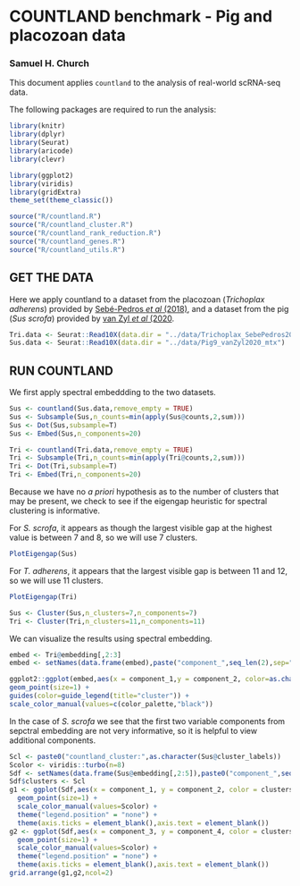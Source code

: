 # COUNTLAND benchmark - Pig and placozoan data
### Samuel H. Church

This document applies `countland` to the analysis of real-world scRNA-seq data.

The following packages are required to run the analysis:

```r
library(knitr)
library(dplyr)
library(Seurat)
library(aricode)
library(clevr)

library(ggplot2)
library(viridis)
library(gridExtra)
theme_set(theme_classic())
```

```r
source("R/countland.R")
source("R/countland_cluster.R")
source("R/countland_rank_reduction.R")
source("R/countland_genes.R")
source("R/countland_utils.R")
```

## GET THE DATA

Here we apply countland to a dataset from the placozoan (_Trichoplax adherens_) provided by [Sebé-Pedros _et al_ (2018)](https://doi.org/10.1038/s41559-018-0575-6), and a dataset from the pig (_Sus scrofa_) provided by [van Zyl _et al_ (2020](https://www.pnas.org/cgi/doi/10.1073/pnas.2001250117).

```r
Tri.data <- Seurat::Read10X(data.dir = "../data/Trichoplax_SebePedros2018")
Sus.data <- Seurat::Read10X(data.dir = "../data/Pig9_vanZyl2020_mtx")
```

## RUN COUNTLAND

We first apply spectral embeddding to the two datasets.

```r
Sus <- countland(Sus.data,remove_empty = TRUE)
Sus <- Subsample(Sus,n_counts=min(apply(Sus@counts,2,sum)))
Sus <- Dot(Sus,subsample=T)
Sus <- Embed(Sus,n_components=20)

Tri <- countland(Tri.data,remove_empty = TRUE)
Tri <- Subsample(Tri,n_counts=min(apply(Tri@counts,2,sum)))
Tri <- Dot(Tri,subsample=T)
Tri <- Embed(Tri,n_components=20)
```
Because we have no _a priori_ hypothesis as to the number of clusters that may be present, we check to see if the eigengap heuristic for spectral clustering is informative.

For _S. scrofa_, it appears as though the largest visible gap at the highest value is between 7 and 8, so we will use 7 clusters.

```r
PlotEigengap(Sus)
```
For _T. adherens_, it appears that the largest visible gap is between 11 and 12, so we will use 11 clusters.

```r
PlotEigengap(Tri)
```

```r
Sus <- Cluster(Sus,n_clusters=7,n_components=7)
Tri <- Cluster(Tri,n_clusters=11,n_components=11)
```

We can visualize the results using spectral embedding.

```r
embed <- Tri@embedding[,2:3]
embed <- setNames(data.frame(embed),paste("component_",seq_len(2),sep=""))

ggplot2::ggplot(embed,aes(x = component_1,y = component_2, color=as.character(Tri@cluster_labels))) +
geom_point(size=1) +
guides(color=guide_legend(title="cluster")) +
scale_color_manual(values=c(color_palette,"black"))
```

In the case of _S. scrofa_ we see that the first two variable components from sepctral embedding are not very informative, so it is helpful to view additional components.

```r
Scl <- paste0("countland_cluster:",as.character(Sus@cluster_labels))
Scolor <- viridis::turbo(n=8)
Sdf <- setNames(data.frame(Sus@embedding[,2:5]),paste0("component_",seq_len(4)))
Sdf$clusters <- Scl
g1 <- ggplot(Sdf,aes(x = component_1, y = component_2, color = clusters)) + 
  geom_point(size=1) + 
  scale_color_manual(values=Scolor) +
  theme("legend.position" = "none") + 
  theme(axis.ticks = element_blank(),axis.text = element_blank())
g2 <- ggplot(Sdf,aes(x = component_3, y = component_4, color = clusters)) + 
  geom_point(size=1) + 
  scale_color_manual(values=Scolor) +
  theme("legend.position" = "none") + 
  theme(axis.ticks = element_blank(),axis.text = element_blank())
grid.arrange(g1,g2,ncol=2)
```

